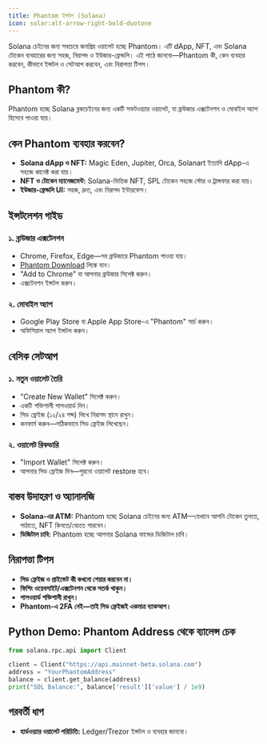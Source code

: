 ```yaml
---
title: Phantom ইন্সটল (Solana)
icon: solar:alt-arrow-right-bold-duotone
---
```


Solana চেইনের জন্য সবচেয়ে জনপ্রিয় ওয়ালেট হচ্ছে Phantom। এটি dApp, NFT, এবং Solana টোকেন ব্যবহারের জন্য সহজ, নিরাপদ ও ইউজার-ফ্রেন্ডলি। এই পাঠে জানবো—Phantom কী, কেন ব্যবহার করবেন, কীভাবে ইন্সটল ও সেটআপ করবেন, এবং নিরাপত্তা টিপস।

## Phantom কী?
Phantom হচ্ছে Solana ব্লকচেইনের জন্য একটি সফটওয়্যার ওয়ালেট, যা ব্রাউজার এক্সটেনশন ও মোবাইল অ্যাপ হিসেবে পাওয়া যায়।

## কেন Phantom ব্যবহার করবেন?
- **Solana dApp ও NFT:** Magic Eden, Jupiter, Orca, Solanart ইত্যাদি dApp-এ সহজে কানেক্ট করা যায়।
- **NFT ও টোকেন ম্যানেজমেন্ট:** Solana-ভিত্তিক NFT, SPL টোকেন সহজে স্টোর ও ট্রান্সফার করা যায়।
- **ইউজার-ফ্রেন্ডলি UI:** সহজ, দ্রুত, এবং নিরাপদ ইন্টারফেস।

## ইন্সটলেশন গাইড
### ১. ব্রাউজার এক্সটেনশন
- Chrome, Firefox, Edge—সব ব্রাউজারে Phantom পাওয়া যায়।
- [Phantom Download](https://phantom.app/download) লিঙ্কে যান।
- "Add to Chrome" বা আপনার ব্রাউজার সিলেক্ট করুন।
- এক্সটেনশন ইন্সটল করুন।

### ২. মোবাইল অ্যাপ
- Google Play Store বা Apple App Store-এ "Phantom" সার্চ করুন।
- অফিসিয়াল অ্যাপ ইন্সটল করুন।

## বেসিক সেটআপ
### ১. নতুন ওয়ালেট তৈরি
- "Create New Wallet" সিলেক্ট করুন।
- একটি শক্তিশালী পাসওয়ার্ড দিন।
- সিড ফ্রেইজ (১২/২৪ শব্দ) লিখে নিরাপদ স্থানে রাখুন।
- কনফার্ম করুন—সঠিকভাবে সিড ফ্রেইজ লিখেছেন।

### ২. ওয়ালেট রিকভারি
- "Import Wallet" সিলেক্ট করুন।
- আপনার সিড ফ্রেইজ দিন—পুরনো ওয়ালেট restore হবে।

## বাস্তব উদাহরণ ও অ্যানালজি
- **Solana-এর ATM:** Phantom হচ্ছে Solana চেইনের জন্য ATM—যেখানে আপনি টোকেন তুলতে, পাঠাতে, NFT কিনতে/বেচতে পারবেন।
- **ডিজিটাল চাবি:** Phantom হচ্ছে আপনার Solana ফান্ডের ডিজিটাল চাবি।

## নিরাপত্তা টিপস
- **সিড ফ্রেইজ ও প্রাইভেট কী কখনো শেয়ার করবেন না।**
- **ফিশিং ওয়েবসাইট/এক্সটেনশন থেকে সতর্ক থাকুন।**
- **পাসওয়ার্ড শক্তিশালী রাখুন।**
- **Phantom-এ 2FA নেই—তাই সিড ফ্রেইজই একমাত্র ব্যাকআপ।**

## Python Demo: Phantom Address থেকে ব্যালেন্স চেক
```python
from solana.rpc.api import Client

client = Client("https://api.mainnet-beta.solana.com")
address = "YourPhantomAddress"
balance = client.get_balance(address)
print("SOL Balance:", balance['result']['value'] / 1e9)
```

## পরবর্তী ধাপ
- **হার্ডওয়্যার ওয়ালেট পরিচিতি:** Ledger/Trezor ইন্সটল ও ব্যবহার জানবো।
